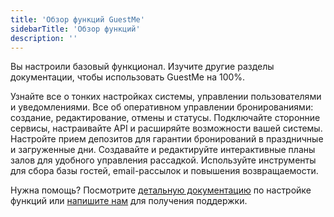 ---
title: 'Обзор функций GuestMe'
sidebarTitle: 'Обзор функций'
description: ''
---

Вы настроили базовый функционал. Изучите другие разделы документации, чтобы использовать GuestMe на 100%.

<CardGroup cols={2}>
  <Card
    title="Настройки сервиса"
    href="/service-settings"
    icon="sliders">
    Узнайте все о тонких настройках системы, управлении пользователями и уведомлениями.
  </Card>
  <Card
    title="Работа с резервами"
    href="/reservations-management"
    icon="book-bookmark">
    Все об оперативном управлении бронированиями: создание, редактирование, отмены и статусы.
  </Card>
  <Card
    title="Интеграции"
    href="/integrations"
    icon="puzzle-piece">
    Подключайте сторонние сервисы, настраивайте API и расширяйте возможности вашей системы.
  </Card>
  <Card
    title="Прием депозитов"
    href="/deposits"
    icon="credit-card">
    Настройте прием депозитов для гарантии бронирований в праздничные и загруженные дни.
  </Card>
  <Card
    title="Схемы залов"
    href="/floor-plans"
    icon="table-cells">
    Создавайте и редактируйте интерактивные планы залов для удобного управления рассадкой.
  </Card>
  <Card
    title="Привлечение гостей"
    href="/guest-attraction"
    icon="user-plus">
    Используйте инструменты для сбора базы гостей, email-рассылок и повышения возвращаемости.
  </Card>
</CardGroup>

<Note>

Нужна помощь? Посмотрите [детальную документацию](/features) по настройке функций или [напишите нам](mailto:support@guestme.ru) для получения поддержки.

</Note>